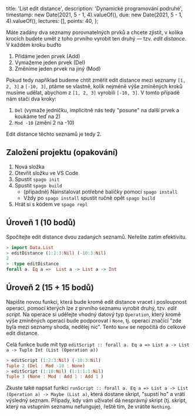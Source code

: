   title: 'List edit distance',
  description: 'Dynamické programování podruhé',
  timestamp: new Date(2021, 5 - 1, 4).valueOf(),
  due: new Date(2021, 5 - 1, 4).valueOf(),
  lectures: [],
  points: 40,
};

Máte zadány dva seznamy porovnatelných prvků a chcete zjistit, v kolika krocích budete umět z toho prvního vyrobit ten druhý — tzv. _edit distance_. V každém kroku buďto

1. Přidáme jeden prvek (Add)
2. Vymažeme jeden prvek (Del)
3. Změníme jeden prvek na jiný (Mod)

Pokud tedy například budeme chtít změřit edit distance mezi seznamy `[1, 2, 3]` a `[-10, 3]`, ptáme se vlastně, kolik nejméně výše zmíněných kroků musíme udělat, abychom z `[1, 2, 3]` vyrobili `[-10, 3]`. V tomto případě nám stačí dva kroky:

1. `Del` (vymaže jedničku, implicitně nás tedy "posune" na další prvek a koukáme teď na 2)
2. `Mod -10` (změní 2 na -10)

Edit distance těchto seznamů je tedy 2.

## Založení projektu (opakování)

1. Nová složka
2. Otevřít složku ve VS Code
3. Spustit `spago init`
4. Spustit `spago build`
   - (případně) Nainstalovat potřebné balíčky pomocí `spago install`
   - Vždy po `spago install` spustit ručně opět `spago build`
5. Hrát si s kódem ve `spago repl`

## Úroveň 1 (10 bodů)

Spočítejte edit distance dvou zadaných seznamů. Neřešte zatím efektivitu.

```hs
> import Data.List
> editDistance (1:2:3:Nil) (-10:3:Nil)
2
> :type editDistance
forall a. Eq a =>  List a -> List a -> Int
```

## Úroveň 2 (15 + 15 bodů)

Napište novou funkci, která bude kromě edit distance vracet i posloupnost operací, pomocí kterých lze z prvního seznamu vyrobit druhý, tzv. _edit script_. Na operace si udělejte vhodný datový typ `Operation`, který kromě výše zmíněných operací bude podporovat i `None`, tj. operaci značící "zde byla mezi seznamy shoda, nedělej nic". Tento `None` se nepočítá do celkové edit distance.

Celá funkce bude mít typ `editScript :: forall a. Eq a => List a -> List a -> Tuple Int (List (Operation a))`

```hs
> editScript (1:2:3:Nil) (-10:3:Nil)
Tuple 2 (Del : Mod -10 : None)
> editScript (1:10:Nil) (1:1:1:1:Nil)
Tuple 3 (None : Mod : Add 1 : Add 1 )
```

Zkuste také napsat funkci `runScript :: forall a. Eq a => List a -> List (Operation a) -> Maybe (List a)`, která dostane skript, "supstí ho" a vrátí výsledný seznam. Případy, kdy vám uživatel dá nesprávný skript (tj. skript, který na vstupním seznamu nefunguje), řeště tím, že vrátíte `Nothing`.
